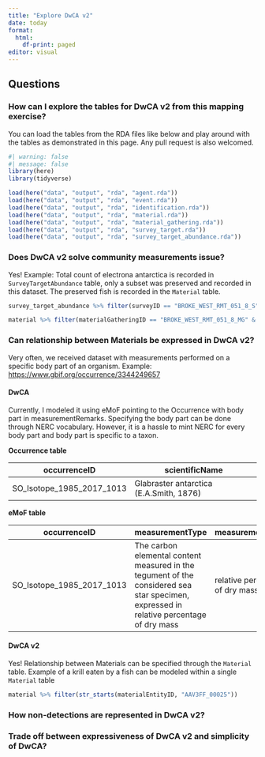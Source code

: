 ```yaml
---
title: "Explore DwCA v2"
date: today
format: 
  html: 
    df-print: paged
editor: visual
---
```


## Questions

### How can I explore the tables for DwCA v2 from this mapping exercise?

You can load the tables from the RDA files like below and play around with the tables as demonstrated in this page. Any pull request is also welcomed.

```r
#| warning: false
#| message: false
library(here)
library(tidyverse)

load(here("data", "output", "rda", "agent.rda"))
load(here("data", "output", "rda", "event.rda"))
load(here("data", "output", "rda", "identification.rda"))
load(here("data", "output", "rda", "material.rda"))
load(here("data", "output", "rda", "material_gathering.rda"))
load(here("data", "output", "rda", "survey_target.rda"))
load(here("data", "output", "rda", "survey_target_abundance.rda"))
```

### Does DwCA v2 solve community measurements issue?

Yes! Example: Total count of electrona antarctica is recorded in `SurveyTargetAbundance` table, only a subset was preserved and recorded in this dataset. The preserved fish is recorded in the `Material` table.

```r
survey_target_abundance %>% filter(surveyID == "BROKE_WEST_RMT_051_8_S" & observedTaxon == "Electrona antarctica")

material %>% filter(materialGatheringID == "BROKE_WEST_RMT_051_8_MG" & scientificName == "Electrona antarctica")
```

### Can relationship between Materials be expressed in DwCA v2?

Very often, we received dataset with measurements performed on a specific body part of an organism. Example: <https://www.gbif.org/occurrence/3344249657>

#### DwCA

Currently, I modeled it using eMoF pointing to the Occurrence with body part in measurementRemarks. Specifying the body part can be done through NERC vocabulary. However, it is a hassle to mint NERC for every body part and body part is specific to a taxon.

**Occurrence table**

| occurrenceID              | scientificName                          |
|---------------------------|-----------------------------------------|
| SO_Isotope_1985_2017_1013 | Glabraster antarctica (E.A.Smith, 1876) |

**eMoF table**

| occurrenceID | measurementType | measurementValue | measurementUnit |
|------------------|------------------|------------------|------------------|
| SO_Isotope_1985_2017_1013 | The carbon elemental content measured in the tegument of the considered sea star specimen, expressed in relative percentage of dry mass | relative percentage of dry mass | tegument |

#### DwCA v2

Yes! Relationship between Materials can be specified through the `Material` table. Example of a krill eaten by a fish can be modeled within a single `Material` table

```r
material %>% filter(str_starts(materialEntityID, "AAV3FF_00025"))
```

### How non-detections are represented in DwCA v2?

### Trade off between expressiveness of DwCA v2 and simplicity of DwCA?
